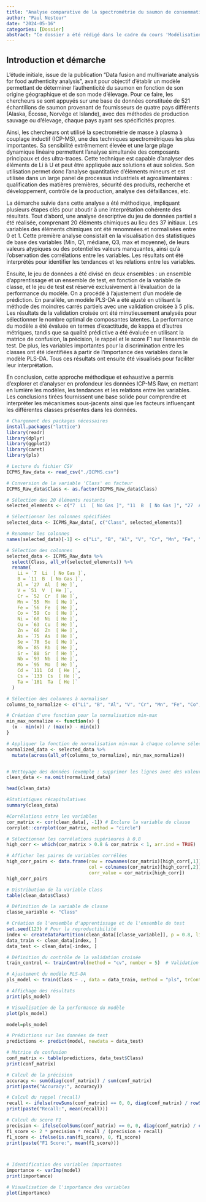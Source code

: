 ```yaml
---
title: "Analyse comparative de la spectrométrie du saumon de consommation et de son lieu de production"
author: "Paul Nestour"
date: "2024-05-16"
categories: [Dossier]
abstract: "Ce dossier a été rédigé dans le cadre du cours 'Modélisation avec des variables latentes' pendant notre première année de Master ECA."
---
```


## Introduction et démarche

L'étude initiale, issue de la publication "Data fusion and multivariate analysis for food authenticity analysis", avait pour objectif d'établir un modèle permettant de déterminer l'authenticité du saumon en fonction de son origine géographique et de son mode d'élevage. Pour ce faire, les chercheurs se sont appuyés sur une base de données constituée de 521 échantillons de saumon provenant de fournisseurs de quatre pays différents (Alaska, Écosse, Norvège et Islande), avec des méthodes de production sauvage ou d'élevage, chaque pays ayant ses spécificités propres.

Ainsi, les chercheurs ont utilisé la spectrométrie de masse à plasma à couplage inductif (ICP-MS), une des techniques spectrométriques les plus importantes. Sa sensibilité extrêmement élevée et une large plage dynamique linéaire permettent l'analyse simultanée des composants principaux et des ultra-traces. Cette technique est capable d'analyser des éléments de Li à U et peut être appliquée aux solutions et aux solides. Son utilisation permet donc l’analyse quantitative d'éléments mineurs et est utilisée dans un large panel de processus industriels et agroalimentaires : qualification des matières premières, sécurité des produits, recherche et développement, contrôle de la production, analyse des défaillances, etc.

La démarche suivie dans cette analyse a été méthodique, impliquant plusieurs étapes clés pour aboutir à une interprétation cohérente des résultats. Tout d'abord, une analyse descriptive du jeu de données partiel a été réalisée, comprenant 20 éléments chimiques au lieu des 37 initiaux. Les variables des éléments chimiques ont été renommées et normalisées entre 0 et 1. Cette première analyse consistait en la visualisation des statistiques de base des variables (Min, Q1, médiane, Q3, max et moyenne), de leurs valeurs atypiques ou des potentielles valeurs manquantes, ainsi qu’à l’observation des corrélations entre les variables. Les résultats ont été interprétés pour identifier les tendances et les relations entre les variables.

Ensuite, le jeu de données a été divisé en deux ensembles : un ensemble d'apprentissage et un ensemble de test, en fonction de la variable de classe, et le jeu de test est réservé exclusivement à l'évaluation de la performance du modèle. On a procédé à l'ajustement d'un modèle de prédiction. En parallèle, un modèle PLS-DA a été ajusté en utilisant la méthode des moindres carrés partiels avec une validation croisée à 5 plis. Les résultats de la validation croisée ont été minutieusement analysés pour sélectionner le nombre optimal de composantes latentes. La performance du modèle a été évaluée en termes d'exactitude, de kappa et d'autres métriques, tandis que sa qualité prédictive a été évaluée en utilisant la matrice de confusion, la précision, le rappel et le score F1 sur l'ensemble de test. De plus, les variables importantes pour la discrimination entre les classes ont été identifiées à partir de l'importance des variables dans le modèle PLS-DA. Tous ces résultats ont ensuite été visualisés pour faciliter leur interprétation.

En conclusion, cette approche méthodique et exhaustive a permis d'explorer et d'analyser en profondeur les données ICP-MS Raw, en mettant en lumière les modèles, les tendances et les relations entre les variables. Les conclusions tirées fournissent une base solide pour comprendre et interpréter les mécanismes sous-jacents ainsi que les facteurs influençant les différentes classes présentes dans les données.

```r
# Chargement des packages nécessaires
install.packages("lattice")
library(readr)
library(dplyr)
library(ggplot2)
library(caret)
library(pls)

# Lecture du fichier CSV
ICPMS_Raw_data <- read_csv("./ICPMS.csv")

# Conversion de la variable 'Class' en facteur
ICPMS_Raw_data$Class <- as.factor(ICPMS_Raw_data$Class)

# Sélection des 20 éléments restants
selected_elements <- c("7  Li  [ No Gas ]", "11  B  [ No Gas ]", "27  Al  [ He ]", "51  V  [ He ]", "52  Cr  [ He ]", "55  Mn  [ He ]", "56  Fe  [ He ]", "59  Co  [ He ]", "60  Ni  [ He ]", "63  Cu  [ He ]", "66  Zn  [ He ]", "75  As  [ He ]", "78  Se  [ He ]", "85  Rb  [ He ]", "88  Sr  [ He ]", "93  Nb  [ He ]", "95  Mo  [ He ]", "111  Cd  [ He ]", "133  Cs  [ He ]", "181  Ta  [ He ]")

# Sélectionner les colonnes spécifiées
selected_data <- ICPMS_Raw_data[, c("Class", selected_elements)]

# Renommer les colonnes
names(selected_data)[-1] <- c("Li", "B", "Al", "V", "Cr", "Mn", "Fe", "Co", "Ni", "Cu", "Zn", "As", "Se", "Rb", "Sr", "Nb", "Mo", "Cd", "Cs", "Ta")

# Sélection des colonnes
selected_data <- ICPMS_Raw_data %>%
  select(Class, all_of(selected_elements)) %>% 
  rename(
    Li = `7  Li  [ No Gas ]`,
    B = `11  B  [ No Gas ]`,
    Al = `27  Al  [ He ]`,
    V = `51  V  [ He ]`,
    Cr = `52  Cr  [ He ]`,
    Mn = `55  Mn  [ He ]`,
    Fe = `56  Fe  [ He ]`,
    Co = `59  Co  [ He ]`,
    Ni = `60  Ni  [ He ]`,
    Cu = `63  Cu  [ He ]`,
    Zn = `66  Zn  [ He ]`,
    As = `75  As  [ He ]`,
    Se = `78  Se  [ He ]`,
    Rb = `85  Rb  [ He ]`,
    Sr = `88  Sr  [ He ]`,
    Nb = `93  Nb  [ He ]`,
    Mo = `95  Mo  [ He ]`,
    Cd = `111  Cd  [ He ]`,
    Cs = `133  Cs  [ He ]`,
    Ta = `181  Ta  [ He ]`
  )

# Sélection des colonnes à normaliser
columns_to_normalize <- c("Li", "B", "Al", "V", "Cr", "Mn", "Fe", "Co", "Ni", "Cu", "Zn", "As", "Se", "Rb", "Sr", "Nb", "Mo", "Cd", "Cs", "Ta")

# Création d'une fonction pour la normalisation min-max
min_max_normalize <- function(x) {
  (x - min(x)) / (max(x) - min(x))
}

# Appliquer la fonction de normalisation min-max à chaque colonne sélectionnée
normalized_data <- selected_data %>%
  mutate(across(all_of(columns_to_normalize), min_max_normalize))


# Nettoyage des données (exemple : supprimer les lignes avec des valeurs manquantes)
clean_data <- na.omit(normalized_data)

head(clean_data)
```

```r
#Statistiques récapitulatives
summary(clean_data)
```

```r
#Corrélations entre les variables
cor_matrix <- cor(clean_data[, -1]) # Exclure la variable de classe
corrplot::corrplot(cor_matrix, method = "circle")
```

```r
# Sélectionner les corrélations supérieures à 0.8
high_corr <- which(cor_matrix > 0.8 & cor_matrix < 1, arr.ind = TRUE)

# Afficher les paires de variables corrélées
high_corr_pairs <- data.frame(row = rownames(cor_matrix)[high_corr[,1]],
                              col = colnames(cor_matrix)[high_corr[,2]],
                              corr_value = cor_matrix[high_corr])
high_corr_pairs
```

```r
# Distribution de la variable Class
table(clean_data$Class)

# Définition de la variable de classe
classe_variable <- "Class"

# Création de l'ensemble d'apprentissage et de l'ensemble de test
set.seed(123) # Pour la reproductibilité
index <- createDataPartition(clean_data[[classe_variable]], p = 0.8, list = FALSE)
data_train <- clean_data[index, ]
data_test <- clean_data[-index, ]

# Définition du contrôle de la validation croisée
train_control <- trainControl(method = "cv", number = 5)  # Validation croisée à 5 plis

# Ajustement du modèle PLS-DA
pls_model <- train(Class ~ ., data = data_train, method = "pls", trControl = train_control, preProc = c("center", "scale"))
```

```r
# Affichage des résultats
print(pls_model)
```

```r
# Visualisation de la performance du modèle
plot(pls_model)

model=pls_model

# Prédictions sur les données de test
predictions <- predict(model, newdata = data_test)

# Matrice de confusion
conf_matrix <- table(predictions, data_test$Class)
print(conf_matrix)

# Calcul de la précision
accuracy <- sum(diag(conf_matrix)) / sum(conf_matrix)
print(paste("Accuracy:", accuracy))

# Calcul du rappel (recall)
recall <- ifelse(rowSums(conf_matrix) == 0, 0, diag(conf_matrix) / rowSums(conf_matrix))
print(paste("Recall:", mean(recall)))

# Calcul du score F1
precision <- ifelse(colSums(conf_matrix) == 0, 0, diag(conf_matrix) / colSums(conf_matrix))
f1_score <- 2 * precision * recall / (precision + recall)
f1_score <- ifelse(is.nan(f1_score), 0, f1_score)
print(paste("F1 Score:", mean(f1_score)))



# Identification des variables importantes
importance <- varImp(model)
print(importance)

# Visualisation de l'importance des variables
plot(importance)

```
